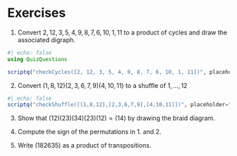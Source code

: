 <script src="/js/permutations.js"></script>
<script>
    function checkCycles(ans) {
        return (input) => {
            const ans_perm = new Permutation(ans);
            const in_perm = new Permutation().parseCycles(input);
            return in_perm.equals(ans_perm);
        }
    } 
    function checkShuffle(ans) {
        return (input) => {
            const ans_perm = new Permutation(ans);
            const in_perm = new Permutation().parseList(input);
            return in_perm.equals(ans_perm);
        }
    } 
</script>

# Exercises

1. Convert $2, 12, 3, 5, 4, 9, 8, 7, 6, 10, 1, 11$ to a product of cycles and draw the associated digraph.

```julia
#| echo: false
using QuizQuestions

scriptq("checkCycles([2, 12, 3, 5, 4, 9, 8, 7, 6, 10, 1, 11])", placeholder="Check your work")
```

2. Convert $(1,8,12)(2,3,6,7,9)(4,10,11)$ to a shuffle of $1,\dots,12$

```julia
#| echo: false
scriptq("checkShuffle([[1,8,12],[2,3,6,7,9],[4,10,11]])", placeholder="Check your work")
```

3. Show that $(12)(23)(34)(23)(12) = (14)$ by drawing the braid diagram.

4. Compute the sign of the permutations in 1. and 2.

5. Write $(182635)$ as a product of transpositions.
